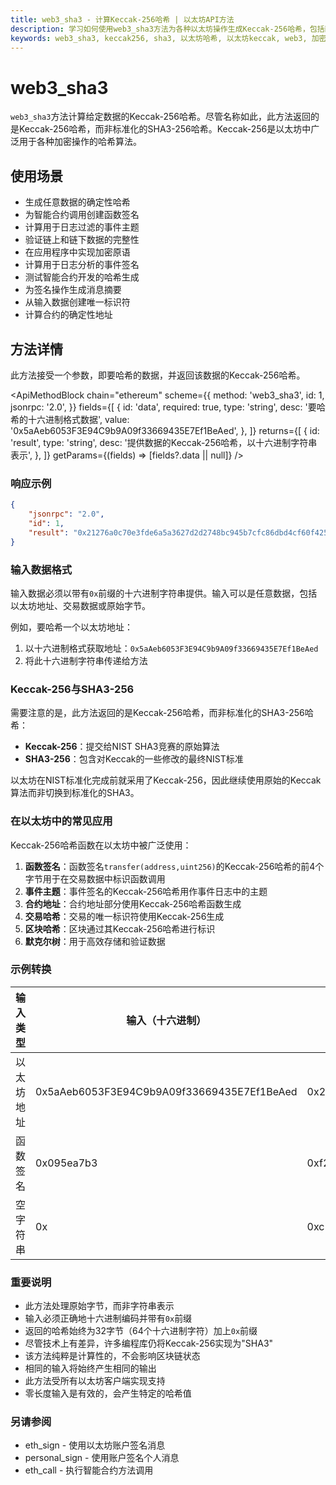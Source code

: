 ```yaml
---
title: web3_sha3 - 计算Keccak-256哈希 | 以太坊API方法
description: 学习如何使用web3_sha3方法为各种以太坊操作生成Keccak-256哈希，包括函数签名、事件主题和区块链数据验证。
keywords: web3_sha3, keccak256, sha3, 以太坊哈希, 以太坊keccak, web3, 加密哈希, 函数选择器, 事件签名, 哈希计算, 以太坊密码学, 区块链哈希, 智能合约哈希, 交易哈希, 以太坊签名, 数据验证
---
```


# web3_sha3

`web3_sha3`方法计算给定数据的Keccak-256哈希。尽管名称如此，此方法返回的是Keccak-256哈希，而非标准化的SHA3-256哈希。Keccak-256是以太坊中广泛用于各种加密操作的哈希算法。

## 使用场景

- 生成任意数据的确定性哈希
- 为智能合约调用创建函数签名
- 计算用于日志过滤的事件主题
- 验证链上和链下数据的完整性
- 在应用程序中实现加密原语
- 计算用于日志分析的事件签名
- 测试智能合约开发的哈希生成
- 为签名操作生成消息摘要
- 从输入数据创建唯一标识符
- 计算合约的确定性地址

## 方法详情

此方法接受一个参数，即要哈希的数据，并返回该数据的Keccak-256哈希。

<ApiMethodBlock
	chain="ethereum"
	scheme={{
		method: 'web3_sha3',
		id: 1,
		jsonrpc: '2.0',
	}}
	fields={[
		{
			id: 'data',
			required: true,
			type: 'string',
			desc: '要哈希的十六进制格式数据',
			value: '0x5aAeb6053F3E94C9b9A09f33669435E7Ef1BeAed',
		},
	]}
	returns={[
		{
			id: 'result',
			type: 'string',
			desc: '提供数据的Keccak-256哈希，以十六进制字符串表示',
		},
	]}
	getParams={(fields) => [fields?.data || null]}
/>

### 响应示例

```json
{
	"jsonrpc": "2.0",
	"id": 1,
	"result": "0x21276a0c70e3fde6a5a3627d2d2748bc945b7cfc86dbd4cf60f425ad5058d9b0"
}
```

### 输入数据格式

输入数据必须以带有`0x`前缀的十六进制字符串提供。输入可以是任意数据，包括以太坊地址、交易数据或原始字节。

例如，要哈希一个以太坊地址：

1. 以十六进制格式获取地址：`0x5aAeb6053F3E94C9b9A09f33669435E7Ef1BeAed`
2. 将此十六进制字符串传递给方法

### Keccak-256与SHA3-256

需要注意的是，此方法返回的是Keccak-256哈希，而非标准化的SHA3-256哈希：

- **Keccak-256**：提交给NIST SHA3竞赛的原始算法
- **SHA3-256**：包含对Keccak的一些修改的最终NIST标准

以太坊在NIST标准化完成前就采用了Keccak-256，因此继续使用原始的Keccak算法而非切换到标准化的SHA3。

### 在以太坊中的常见应用

Keccak-256哈希函数在以太坊中被广泛使用：

1. **函数签名**：函数签名`transfer(address,uint256)`的Keccak-256哈希的前4个字节用于在交易数据中标识函数调用
2. **事件主题**：事件签名的Keccak-256哈希用作事件日志中的主题
3. **合约地址**：合约地址部分使用Keccak-256哈希函数生成
4. **交易哈希**：交易的唯一标识符使用Keccak-256生成
5. **区块哈希**：区块通过其Keccak-256哈希进行标识
6. **默克尔树**：用于高效存储和验证数据

### 示例转换

| 输入类型         | 输入（十六进制）                               | Keccak-256哈希                                                    |
| ------------------ | ------------------------------------------ | ------------------------------------------------------------------ |
| 以太坊地址   | 0x5aAeb6053F3E94C9b9A09f33669435E7Ef1BeAed | 0x21276a0c70e3fde6a5a3627d2d2748bc945b7cfc86dbd4cf60f425ad5058d9b0 |
| 函数签名 | 0x095ea7b3                                 | 0xf2c0a300acb0c93fb0fdeceeac9b2c9b7f6c1413629bc2a8483bc3ca775e17ce |
| 空字符串       | 0x                                         | 0xc5d2460186f7233c927e7db2dcc703c0e500b653ca82273b7bfad8045d85a470 |

### 重要说明

- 此方法处理原始字节，而非字符串表示
- 输入必须正确地十六进制编码并带有`0x`前缀
- 返回的哈希始终为32字节（64个十六进制字符）加上`0x`前缀
- 尽管技术上有差异，许多编程库仍将Keccak-256实现为"SHA3"
- 该方法纯粹是计算性的，不会影响区块链状态
- 相同的输入将始终产生相同的输出
- 此方法受所有以太坊客户端实现支持
- 零长度输入是有效的，会产生特定的哈希值

### 另请参阅

- <Link to="/docs/ethereum/core-methods/eth_sign" title="使用以太坊账户创建加密签名">eth_sign</Link> - 使用以太坊账户签名消息
- <Link to="/docs/ethereum/core-methods/personal_sign" title="以用户友好的方式签名个人消息">personal_sign</Link> - 使用账户签名个人消息
- <Link to="/docs/ethereum/core-methods/eth_call" title="执行智能合约方法而不创建交易">eth_call</Link> - 执行智能合约方法调用
